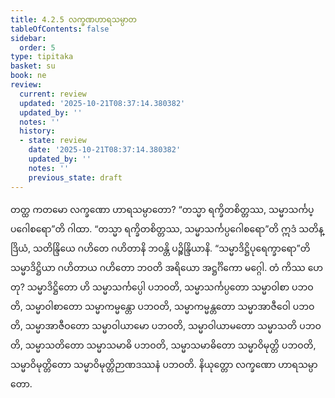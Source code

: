 ```yaml
---
title: 4.2.5 လက္ခဏဟာရသမ္ပာတ
tableOfContents: false
sidebar:
  order: 5
type: tipitaka
basket: su
book: ne
review:
  current: review
  updated: '2025-10-21T08:37:14.380382'
  updated_by: ''
  notes: ''
  history:
  - state: review
    date: '2025-10-21T08:37:14.380382'
    updated_by: ''
    notes: ''
    previous_state: draft
---
```



<DynamicBreadcrumb />


<ReviewStatus review={frontmatter.review} showDetails={true} />

<HypothesisAnnotation frontmatter={frontmatter} />

<Division number="67" book="ne" e="ch" v="27" p="86">

<Paragraph number="503" book="ne">
တတ္ထ ကတမော လက္ခဏော ဟာရသမ္ပာတော?
</Paragraph>

<Paragraph number="504" book="ne">
“တသ္မာ ရက္ခိတစိတ္တဿ, သမ္မာသင်္ကပ္ပဂေါစရော”တိ ဂါထာ. “တသ္မာ ရက္ခိတစိတ္တဿ, သမ္မာသင်္ကပ္ပဂေါစရော”တိ ဣဒံ သတိန္ဒြိယံ, သတိန္ဒြိယေ ဂဟိတေ ဂဟိတာနိ ဘဝန္တိ ပဉ္စိန္ဒြိယာနိ. “သမ္မာဒိဋ္ဌိပုရေက္ခာရော”တိ သမ္မာဒိဋ္ဌိယာ ဂဟိတာယ ဂဟိတော ဘဝတိ အရိယော အဋ္ဌင်္ဂိကော မဂ္ဂေါ. တံ ကိဿ ဟေတု? သမ္မာဒိဋ္ဌိတော ဟိ သမ္မာသင်္ကပ္ပေါ ပဘဝတိ, သမ္မာသင်္ကပ္ပတော သမ္မာဝါစာ ပဘဝတိ, သမ္မာဝါစာတော သမ္မာကမ္မန္တော ပဘဝတိ, သမ္မာကမ္မန္တတော သမ္မာအာဇီဝေါ ပဘဝတိ, သမ္မာအာဇီဝတော သမ္မာဝါယာမော ပဘဝတိ, သမ္မာဝါယာမတော သမ္မာသတိ ပဘဝတိ, သမ္မာသတိတော သမ္မာသမာဓိ ပဘဝတိ, သမ္မာသမာဓိတော သမ္မာဝိမုတ္တိ ပဘဝတိ, သမ္မာဝိမုတ္တိတော သမ္မာဝိမုတ္တိဉာဏဒဿနံ ပဘဝတိ.

</Paragraph>
</Division>

<Paragraph number="505" type="center" book="ne">
နိယုတ္တော လက္ခဏော ဟာရသမ္ပာတော.
</Paragraph>